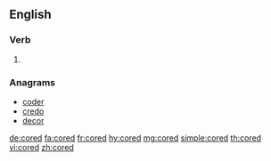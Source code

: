 ==English==

===Verb===
{{head|en|verb form}}

# {{en-past of|core}}

===Anagrams===
* [[coder#English|coder]]
* [[credo#English|credo]]
* [[decor#English|decor]]

[[de:cored]]
[[fa:cored]]
[[fr:cored]]
[[hy:cored]]
[[mg:cored]]
[[simple:cored]]
[[th:cored]]
[[vi:cored]]
[[zh:cored]]